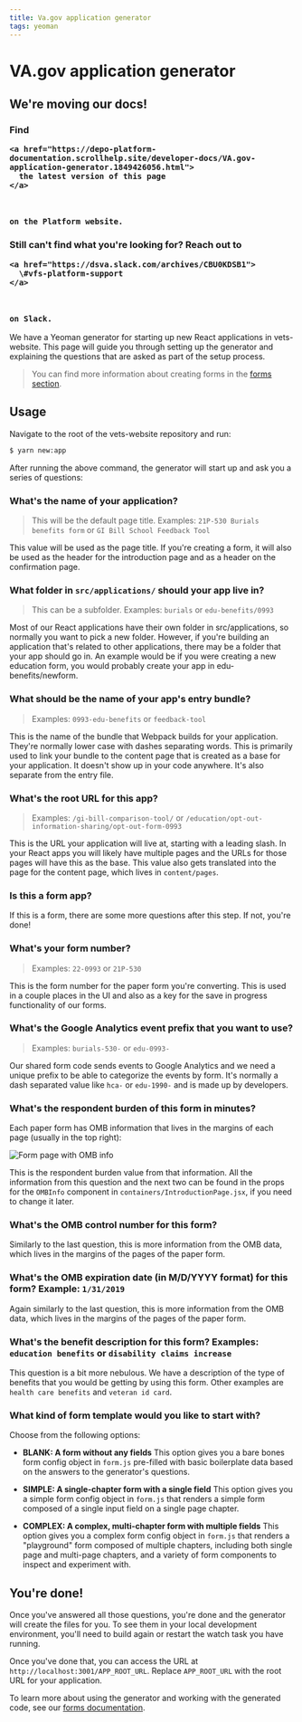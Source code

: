 ```yaml
---
title: Va.gov application generator
tags: yeoman
---
```


# VA.gov application generator

<div class="deprecation-message">
  <h2>We're moving our docs!</h2>

  <h3>
    Find 

    <a href="https://depo-platform-documentation.scrollhelp.site/developer-docs/VA.gov-application-generator.1849426056.html">
      the latest version of this page
    </a>

     

    on the Platform website.
  </h3>

  <h3>
    Still can't find what you're looking for? Reach out to 

    <a href="https://dsva.slack.com/archives/CBU0KDSB1">
      \#vfs-platform-support
    </a>

     

    on Slack.
  </h3>
</div>

We have a Yeoman generator for starting up new React applications in vets-website. This page will guide you through setting up the generator and explaining the questions that are asked as part of the setup process.

> You can find more information about creating forms in the [forms section](/forms).

## Usage

Navigate to the root of the vets-website repository and run:

```bash
$ yarn new:app
```

After running the above command, the generator will start up and ask you a series of questions:

### What's the name of your application?

> This will be the default page title. Examples: `21P-530 Burials benefits form` or `GI Bill School Feedback Tool`

This value will be used as the page title. If you're creating a form, it will also be used as the header for the introduction page and as a header on the confirmation page.

### What folder in `src/applications/` should your app live in?

> This can be a subfolder. Examples: `burials` or `edu-benefits/0993`

Most of our React applications have their own folder in src/applications, so normally you want to pick a new folder. However, if you're building an application that's related to other applications, there may be a folder that your app should go in. An example would be if you were creating a new education form, you would probably create your app in edu-benefits/newform.

### What should be the name of your app's entry bundle?

> Examples: `0993-edu-benefits` or `feedback-tool`

This is the name of the bundle that Webpack builds for your application. They're normally lower case with dashes separating words. This is primarily used to link your bundle to the content page that is created as a base for your application. It doesn't show up in your code anywhere. It's also separate from the entry file.

### What's the root URL for this app?

> Examples: `/gi-bill-comparison-tool/` or `/education/opt-out-information-sharing/opt-out-form-0993`

This is the URL your application will live at, starting with a leading slash. In your React apps you will likely have multiple pages and the URLs for those pages will have this as the base. This value also gets translated into the page for the content page, which lives in `content/pages`.

### Is this a form app?

If this is a form, there are some more questions after this step. If not, you're done!

### What's your form number?

> Examples: `22-0993` or `21P-530`

This is the form number for the paper form you're converting. This is used in a couple places in the UI and also as a key for the save in progress functionality of our forms.

### What's the Google Analytics event prefix that you want to use?

> Examples: `burials-530-` or `edu-0993-`

Our shared form code sends events to Google Analytics and we need a unique prefix to be able to categorize the events by form. It's normally a dash separated value like `hca-` or `edu-1990-` and is made up by developers.

### What's the respondent burden of this form in minutes?

Each paper form has OMB information that lives in the margins of each page (usually in the top right):

![Form page with OMB info](../../images/omb_form_info.png)

This is the respondent burden value from that information. All the information from this question and the next two can be found in the props for the `OMBInfo` component in `containers/IntroductionPage.jsx`, if you need to change it later.

### What's the OMB control number for this form?

Similarly to the last question, this is more information from the OMB data, which lives in the margins of the pages of the paper form.

### What's the OMB expiration date (in M/D/YYYY format) for this form? Example: `1/31/2019`

Again similarly to the last question, this is more information from the OMB data, which lives in the margins of the pages of the paper form.

### What's the benefit description for this form? Examples: `education benefits` or `disability claims increase`

This question is a bit more nebulous. We have a description of the type of benefits that you would be getting by using this form. Other examples are `health care benefits` and `veteran id card`.

### What kind of form template would you like to start with?

Choose from the following options:

- **BLANK: A form without any fields**
  This option gives you a bare bones form config object in `form.js` pre-filled with basic boilerplate data based on the answers to the generator's questions.

- **SIMPLE: A single-chapter form with a single field**
  This option gives you a simple form config object in `form.js` that renders a simple form composed of a single input field on a single page chapter.

- **COMPLEX: A complex, multi-chapter form with multiple fields**
  This option gives you a complex form config object in `form.js` that renders a "playground" form composed of multiple chapters, including both single page and multi-page chapters, and a variety of form components to inspect and experiment with.

## You're done!

Once you've answered all those questions, you're done and the generator will create the files for you. To see them in your local development environment, you'll need to build again or restart the watch task you have running.

Once you've done that, you can access the URL at `http://localhost:3001/APP_ROOT_URL`. Replace `APP_ROOT_URL` with the root URL for your application.

To learn more about using the generator and working with the generated code, see our [forms documentation](/forms).
